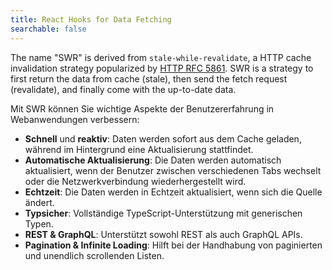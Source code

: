 ```yaml
---
title: React Hooks for Data Fetching
searchable: false
---
```


The name "SWR" is derived from `stale-while-revalidate`, a HTTP cache
invalidation strategy popularized by
[HTTP RFC 5861](https://tools.ietf.org/html/rfc5861). SWR is a strategy to first
return the data from cache (stale), then send the fetch request (revalidate),
and finally come with the up-to-date data.

Mit SWR können Sie wichtige Aspekte der Benutzererfahrung in Webanwendungen verbessern:

- **Schnell** und **reaktiv**: Daten werden sofort aus dem Cache geladen, während im Hintergrund eine Aktualisierung stattfindet.
- **Automatische Aktualisierung**: Die Daten werden automatisch aktualisiert, wenn der Benutzer zwischen verschiedenen Tabs wechselt oder die Netzwerkverbindung wiederhergestellt wird.
- **Echtzeit**: Die Daten werden in Echtzeit aktualisiert, wenn sich die Quelle ändert.
- **Typsicher**: Vollständige TypeScript-Unterstützung mit generischen Typen.
- **REST & GraphQL**: Unterstützt sowohl REST als auch GraphQL APIs.
- **Pagination & Infinite Loading**: Hilft bei der Handhabung von paginierten und unendlich scrollenden Listen.
